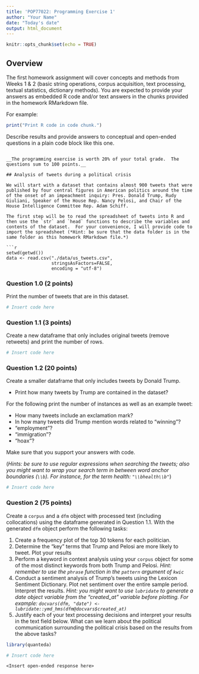 ```yaml
---
title: 'POP77022: Programming Exercise 1'
author: "Your Name"
date: "Today's date"
output: html_document
---
```


```r
knitr::opts_chunk$set(echo = TRUE)
```

## Overview

The first homework assignment will cover concepts and methods from Weeks 1 & 2 (basic string operations, corpus acquisition, text processing, textual statistics, dictionary methods).  You are expected to provide your answers as embedded R code and/or text answers in the chunks provided in the homework RMarkdown file. 

For example:

```r
print("Print R code in code chunk.")
```

Describe results and provide answers to conceptual and open-ended questions
in a plain code block like this one.
```

__The programming exercise is worth 20% of your total grade.  The questions sum to 100 points.__

## Analysis of tweets during a political crisis

We will start with a dataset that contains almost 900 tweets that were published by four central figures in American politics around the time of the onset of an impeachment inquiry: Pres. Donald Trump, Rudy Giuliani, Speaker of the House Rep. Nancy Pelosi, and Chair of the House Intelligence Committee Rep. Adam Schiff.  

The first step will be to read the spreadsheet of tweets into R and then use the `str` and `head` functions to describe the variables and contents of the dataset.  For your convenience, I will provide code to import the spreadsheet (*Hint: be sure that the data folder is in the same folder as this homework RMarkdown file.*)

```r
setwd(getwd())
data <- read.csv("./data/us_tweets.csv", 
                 stringsAsFactors=FALSE,
                 encoding = "utf-8")

```

### Question 1.0 (2 points)

Print the number of tweets that are in this dataset.

```r
# Insert code here
```


### Question 1.1 (3 points)

Create a new dataframe that only includes original tweets (remove retweets) and print the number of rows.

```r
# Insert code here
```

### Question 1.2 (20 points)

Create a smaller dataframe that only includes tweets by Donald Trump.

* Print how many tweets by Trump are contained in the dataset?

For the following print the number of instances as well as an example tweet:

* How many tweets include an exclamation mark?  
* In how many tweets did Trump mention words related to "winning"?
* "employment"?
* "immigration"?
* "hoax"?

Make sure that you support your answers with code.

(*Hints: be sure to use regular expressions when searching the tweets; also you might want to wrap your search term in between word anchor boundaries (`\\b`).  For instance, for the term health: `"\\bhealth\\b"`*)

```r
# Insert code here

```


### Question 2 (75 points)

Create a `corpus` and a `dfm` object with processed text (including collocations) using the dataframe generated in Question 1.1.  With the generated `dfm` object perform the following tasks:

1. Create a frequency plot of the top 30 tokens for each politician.
1. Determine the "key" terms that Trump and Pelosi are more likely to tweet.  Plot your results
1. Perform a keyword in context analysis using your `corpus` object for some of the most distinct keywords from both Trump and Pelosi. *Hint: remember to use the `phrase` function in the `pattern` argument of `kwic`*
1. Conduct a sentiment analysis of Trump's tweets using the Lexicon Sentiment Dictionary.  Plot net sentiment over the entire sample period. Interpret the results.  *Hint: you might want to use `lubridate` to generate a date object variable from the "created_at" variable before plotting.  For example: `docvars(dfm, "date") <- lubridate::ymd_hms(dfm@docvars$created_at)` *
1. Justify each of your text processing decisions and interpret your results in the text field below. What can we learn about the political communication surrounding the political crisis based on the results from the above tasks?

```r
library(quanteda)

# Insert code here

```

```
<Insert open-ended response here>
```




